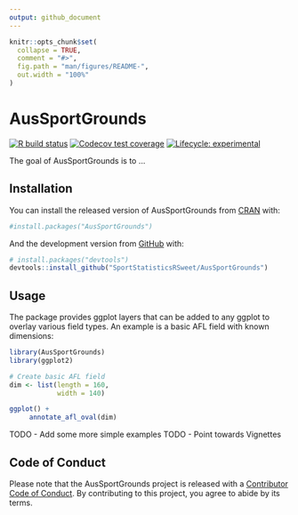 ```yaml
---
output: github_document
---
```


<!-- README.md is generated from README.Rmd. Please edit that file -->

```r
knitr::opts_chunk$set(
  collapse = TRUE,
  comment = "#>",
  fig.path = "man/figures/README-",
  out.width = "100%"
)
```

# AusSportGrounds

<!-- badges: start -->
[![R build status](https://github.com/SportStatisticsRSweet/AusSportGrounds/workflows/R-CMD-check/badge.svg)](https://github.com/SportStatisticsRSweet/AusSportGrounds/actions)
[![Codecov test coverage](https://codecov.io/gh/SportStatisticsRSweet/AusSportGrounds/branch/master/graph/badge.svg)](https://codecov.io/gh/SportStatisticsRSweet/AusSportGrounds?branch=master)
[![Lifecycle: experimental](https://img.shields.io/badge/lifecycle-experimental-orange.svg)](https://www.tidyverse.org/lifecycle/#experimental)
<!-- badges: end -->

The goal of AusSportGrounds is to ...

## Installation

You can install the released version of AusSportGrounds from [CRAN](https://CRAN.R-project.org) with:

```r
#install.packages("AusSportGrounds")
```

And the development version from [GitHub](https://github.com/) with:

```r
# install.packages("devtools")
devtools::install_github("SportStatisticsRSweet/AusSportGrounds")
```

## Usage

The package provides ggplot layers that can be added to any ggplot to overlay various field types. An example is a basic AFL field with known dimensions:

```r
library(AusSportGrounds)
library(ggplot2)

# Create basic AFL field
dim <- list(length = 160,
            width = 140)

ggplot() +
     annotate_afl_oval(dim)

```

TODO - Add some more simple examples
TODO - Point towards Vignettes

## Code of Conduct

Please note that the AusSportGrounds project is released with a [Contributor Code of Conduct](https://contributor-covenant.org/version/2/0/CODE_OF_CONDUCT.html). By contributing to this project, you agree to abide by its terms.
